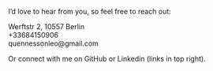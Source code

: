 <link rel="stylesheet" href="styles.css" type="text/css">

I’d love to hear from you, so feel free to reach out:

Werftstr 2, 10557 Berlin \
+33684150906 \
quennessonleo@gmail.com

Or connect with me on GitHub or Linkedin (links in top right).